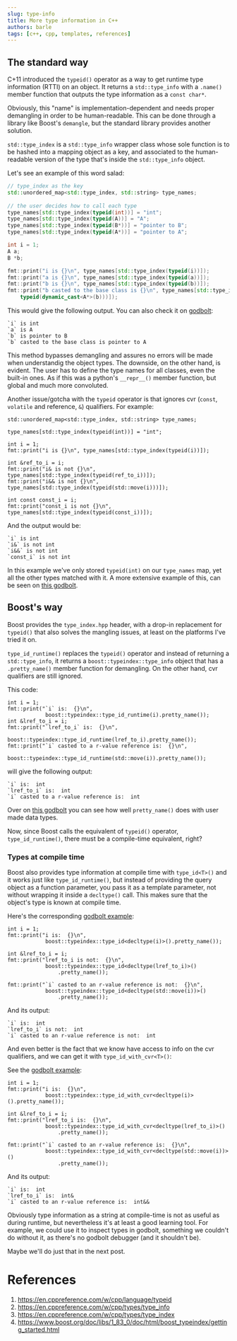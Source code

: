 ```yaml
---
slug: type-info
title: More type information in C++
authors: barle
tags: [c++, cpp, templates, references]
---
```


## The standard way

C+11 introduced the `typeid()` operator as a way to get runtime type information
(RTTI) on an object. It returns a `std::type_info` with a `.name()` member
function that outputs the type information as a `const char*`.

Obviously, this "name" is implementation-dependent and needs proper demangling
in order to be human-readable. This can be done through a library like
Boost's `demangle`, but the standard library provides another solution.

`std::type_index` is a `std::type_info` wrapper class whose sole function
is to be hashed into a mapping object as a key, and associated to the
human-readable version of the type that's inside the `std::type_info` object. 

Let's see an example of this word salad:

```cpp
// type_index as the key
std::unordered_map<std::type_index, std::string> type_names;
 
// the user decides how to call each type
type_names[std::type_index(typeid(int))] = "int";
type_names[std::type_index(typeid(A))] = "A";
type_names[std::type_index(typeid(B*))] = "pointer to B";
type_names[std::type_index(typeid(A*))] = "pointer to A";

int i = 1;
A a;
B *b;

fmt::print("i is {}\n", type_names[std::type_index(typeid(i))]);
fmt::print("a is {}\n", type_names[std::type_index(typeid(a))]);
fmt::print("b is {}\n", type_names[std::type_index(typeid(b))]);
fmt::print("b casted to the base class is {}\n", type_names[std::type_index(
    typeid(dynamic_cast<A*>(b)))]);
```

This would give the following output. You can also check it on
[godbolt](https://godbolt.org/z/EqeEnGPb9):
```
`i` is int
`a` is A
`b` is pointer to B
`b` casted to the base class is pointer to A
```

This method bypasses demangling and assures no errors will be made when understandig
the object types. The downside, on the other hand, is evident.
The user has to define the type names for all classes, even the built-in ones.
As if this was a python's `__repr__()` member function, but global and much
more convoluted.

Another issue/gotcha with the `typeid` operator is that ignores cvr (`const`,
`volatile` and reference, `&`) qualifiers. For example:

```
std::unordered_map<std::type_index, std::string> type_names;

type_names[std::type_index(typeid(int))] = "int";

int i = 1;
fmt::print("i is {}\n", type_names[std::type_index(typeid(i))]);

int &ref_to_i = i;
fmt::print("i& is not {}\n", type_names[std::type_index(typeid(ref_to_i))]);
fmt::print("i&& is not {}\n", type_names[std::type_index(typeid(std::move(i)))]);

int const const_i = i;
fmt::print("const_i is not {}\n", type_names[std::type_index(typeid(const_i))]);
```

And the output would be:
```
`i` is int
`i&` is not int
`i&&` is not int
`const_i` is not int
```

In this example we've only stored `typeid(int)` on our `type_names` map, yet
all the other types matched with it.
A more extensive example of this, can be seen on
[this godbolt](https://godbolt.org/z/6ra6x9TPM).

## Boost's way
Boost provides the `type_index.hpp` header, with a drop-in replacement for
`typeid()` that also solves the mangling issues, at least on the platforms
I've tried it on.

`type_id_runtime()` replaces the `typeid()` operator and instead of returning a
`std::type_info`, it returns a `boost::typeindex::type_info` object that has a
`.pretty_name()` member function for demangling. On the other hand, cvr
qualifiers are still ignored.

This code:
```
int i = 1;
fmt::print("`i` is:  {}\n",
            boost::typeindex::type_id_runtime(i).pretty_name());
int &lref_to_i = i;
fmt::print("`lref_to_i` is:  {}\n",
            boost::typeindex::type_id_runtime(lref_to_i).pretty_name());
fmt::print("`i` casted to a r-value reference is:  {}\n",
            boost::typeindex::type_id_runtime(std::move(i)).pretty_name());
```
will give the following output:

```
`i` is:  int
`lref_to_i` is:  int
`i` casted to a r-value reference is:  int
```

Over on [this godbolt](https://godbolt.org/z/4cEzq55v6) you can see how well
`pretty_name()` does with user made data types.

Now, since Boost calls the equivalent of `typeid()` operator, `type_id_runtime()`,
there must be a compile-time equivalent, right?

### Types at compile time
Boost also provides type information at compile time with `type_id<T>()` and it
works just like `type_id_runtime()`, but instead of providing the query object
as a function parameter, you pass it as a template parameter, not without
wrapping it inside a `decltype()` call. This makes sure that the object's type
is known at compile time.

Here's the corresponding [godbolt example](https://godbolt.org/z/vevdnqac3):

```
int i = 1;
fmt::print("i is:  {}\n",
            boost::typeindex::type_id<decltype(i)>().pretty_name());

int &lref_to_i = i;
fmt::print("lref_to_i is not:  {}\n",
            boost::typeindex::type_id<decltype(lref_to_i)>()
                .pretty_name());

fmt::print("`i` casted to an r-value reference is not:  {}\n",
            boost::typeindex::type_id<decltype(std::move(i))>()
                .pretty_name());
```
And its output:
```
`i` is:  int
`lref_to_i` is not:  int
`i` casted to an r-value reference is not:  int
```

And even better is the fact that we know have access to info on the cvr
qualifiers, and we can get it with `type_id_with_cvr<T>()`:

See the [godbolt example](https://godbolt.org/z/11coq35co):
```
int i = 1;
fmt::print("i is:  {}\n",
            boost::typeindex::type_id_with_cvr<decltype(i)>().pretty_name());

int &lref_to_i = i;
fmt::print("lref_to_i is:  {}\n",
            boost::typeindex::type_id_with_cvr<decltype(lref_to_i)>()
                .pretty_name());

fmt::print("`i` casted to an r-value reference is:  {}\n",
            boost::typeindex::type_id_with_cvr<decltype(std::move(i))>()
                .pretty_name());
```
And its output:
```
`i` is:  int
`lref_to_i` is:  int&
`i` casted to an r-value reference is:  int&&
```

Obviously type information as a string at compile-time is not as useful as
during runtime, but nevertheless it's at least a good learning tool.
For example, we could use it to inspect types in godbolt, something we couldn't
do without it, as there's no godbolt debugger (and it shouldn't be).

Maybe we'll do just that in the next post.

# References
1. https://en.cppreference.com/w/cpp/language/typeid
2. https://en.cppreference.com/w/cpp/types/type_info
3. https://en.cppreference.com/w/cpp/types/type_index
4. https://www.boost.org/doc/libs/1_83_0/doc/html/boost_typeindex/getting_started.html